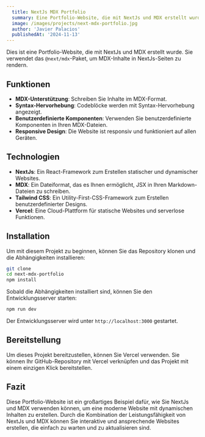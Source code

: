```yaml
---
  title: NextJs MDX Portfolio
  summary: Eine Portfolio-Website, die mit NextJs und MDX erstellt wurde.
  image: /images/projects/next-mdx-portfolio.jpg
  author: 'Javier Palacios'
  publishedAt: '2024-11-13'
---
```


Dies ist eine Portfolio-Website, die mit NextJs und MDX erstellt wurde. Sie
verwendet das `@next/mdx`-Paket, um MDX-Inhalte in NextJs-Seiten zu rendern.

## Funktionen

- **MDX-Unterstützung**: Schreiben Sie Inhalte im MDX-Format.
- **Syntax-Hervorhebung**: Codeblöcke werden mit Syntax-Hervorhebung angezeigt.
- **Benutzerdefinierte Komponenten**: Verwenden Sie benutzerdefinierte
  Komponenten in Ihren MDX-Dateien.
- **Responsive Design**: Die Website ist responsiv und funktioniert auf allen
  Geräten.

## Technologien

- **NextJs**: Ein React-Framework zum Erstellen statischer und dynamischer
  Websites.
- **MDX**: Ein Dateiformat, das es Ihnen ermöglicht, JSX in Ihren
  Markdown-Dateien zu schreiben.
- **Tailwind CSS**: Ein Utility-First-CSS-Framework zum Erstellen
  benutzerdefinierter Designs.
- **Vercel**: Eine Cloud-Plattform für statische Websites und serverlose
  Funktionen.

## Installation

Um mit diesem Projekt zu beginnen, können Sie das Repository klonen und die
Abhängigkeiten installieren:

```bash
git clone
cd next-mdx-portfolio
npm install
```

Sobald die Abhängigkeiten installiert sind, können Sie den Entwicklungsserver
starten:

```bash
npm run dev
```

Der Entwicklungsserver wird unter `http://localhost:3000` gestartet.

## Bereitstellung

Um dieses Projekt bereitzustellen, können Sie Vercel verwenden. Sie können Ihr
GitHub-Repository mit Vercel verknüpfen und das Projekt mit einem einzigen Klick
bereitstellen.

## Fazit

Diese Portfolio-Website ist ein großartiges Beispiel dafür, wie Sie NextJs und
MDX verwenden können, um eine moderne Website mit dynamischen Inhalten zu
erstellen. Durch die Kombination der Leistungsfähigkeit von NextJs und MDX
können Sie interaktive und ansprechende Websites erstellen, die einfach zu
warten und zu aktualisieren sind.
